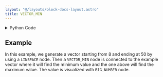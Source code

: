 ```yaml
---
layout: "@/layouts/block-docs-layout.astro"
title: VECTOR_MIN
---
```



<PythonDocsDisplay docstring={docstring} />

<details>
<summary>Python Code</summary>

```python
import numpy as np
from flojoy import Scalar, Vector, flojoy


@flojoy
def VECTOR_MIN(default: Vector) -> Scalar:
    """The VECTOR_MIN node returns the minimum value from the Vector

    Parameters
    ----------
    v : Vector
        The input vector to use min peration

    Returns
    -------
    Scalar
        The minimum value found from the input vector
    """

    return Scalar(c=np.min(default.v))

```

[Find this Flojoy Block on GitHub](https://github.com/flojoy-ai/blocks/blob/main/blocks/TRANSFORMERS/VECTOR_MANIPULATION/VECTOR_MIN/VECTOR_MIN.py)

</details>

## Example

<GetHelpWidget />

<AppDisplay app={app} blockName="VECTOR_MIN" client:visible />

In this example, we generate a vector starting from 8 and ending at 50 by using a `LINSPACE` node. Then a `VECTOR_MIN` node is connected to the example vector where it will find the minimum value and the one above will find the maximum value. The value is visualized with `BIG_NUMBER` node.
